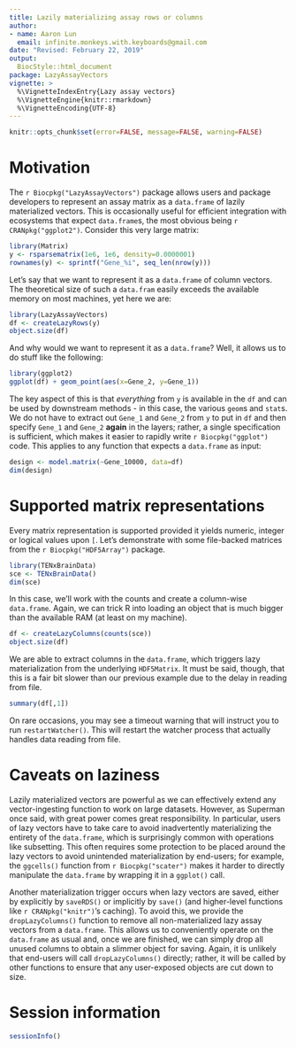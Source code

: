 ```yaml
---
title: Lazily materializing assay rows or columns
author:
- name: Aaron Lun
  email: infinite.monkeys.with.keyboards@gmail.com
date: "Revised: February 22, 2019"
output:
  BiocStyle::html_document
package: LazyAssayVectors
vignette: >
  %\VignetteIndexEntry{Lazy assay vectors}
  %\VignetteEngine{knitr::rmarkdown}
  %\VignetteEncoding{UTF-8}
---
```


```r
knitr::opts_chunk$set(error=FALSE, message=FALSE, warning=FALSE)
```

# Motivation

The `r Biocpkg("LazyAssayVectors")` package allows users and package developers to represent an assay matrix as a `data.frame` of lazily materialized vectors.
This is occasionally useful for efficient integration with ecosystems that expect `data.frame`s, the most obvious being `r CRANpkg("ggplot2")`.
Consider this very large matrix:

```r
library(Matrix)
y <- rsparsematrix(1e6, 1e6, density=0.0000001)
rownames(y) <- sprintf("Gene_%i", seq_len(nrow(y)))
```

Let's say that we want to represent it as a `data.frame` of column vectors.
The theoretical size of such a `data.fram` easily exceeds the available memory on most machines,
yet here we are:

```r
library(LazyAssayVectors)
df <- createLazyRows(y)
object.size(df)
```

And why would we want to represent it as a `data.frame`?
Well, it allows us to do stuff like the following:

```r
library(ggplot2)
ggplot(df) + geom_point(aes(x=Gene_2, y=Gene_1))
```

The key aspect of this is that _everything_ from `y` is available in the `df` and can be used by downstream methods -
in this case, the various `geom`s and `stat`s.
We do not have to extract out `Gene_1` and `Gene_2` from `y` to put in `df` and then specify `Gene_1` and `Gene_2` **again** in the layers; rather, a single specification is sufficient, which makes it easier to rapidly write `r Biocpkg("ggplot")` code.
This applies to any function that expects a `data.frame` as input:

```r
design <- model.matrix(~Gene_10000, data=df)
dim(design)
```

# Supported matrix representations

Every matrix representation is supported provided it yields numeric, integer or logical values upon `[`.
Let's demonstrate with some file-backed matrices from the `r Biocpkg("HDF5Array")` package.

```r
library(TENxBrainData)
sce <- TENxBrainData()
dim(sce)
```

In this case, we'll work with the counts and create a column-wise `data.frame`.
Again, we can trick R into loading an object that is much bigger than the available RAM (at least on my machine).

```r
df <- createLazyColumns(counts(sce))
object.size(df)
```

We are able to extract columns in the `data.frame`, which triggers lazy materialization from the underlying `HDF5Matrix`.
It must be said, though, that this is a fair bit slower than our previous example due to the delay in reading from file.

```r
summary(df[,1])
```

On rare occasions, you may see a timeout warning that will instruct you to run `restartWatcher()`.
This will restart the watcher process that actually handles data reading from file.

# Caveats on laziness

Lazily materialized vectors are powerful as we can effectively extend any vector-ingesting function to work on large datasets.
However, as Superman once said, with great power comes great responsibility.
In particular, users of lazy vectors have to take care to avoid inadvertently materializing the entirety of the `data.frame`,
which is surprisingly common with operations like subsetting.
This often requires some protection to be placed around the lazy vectors to avoid unintended materialization by end-users;
for example, the `ggcells()` function from `r Biocpkg("scater")` makes it harder to directly manipulate the `data.frame` by wrapping it in a `ggplot()` call.

<!--
If you wanted to file a PR about it being Uncle Ben who said it, you've already
fallen into my trap. Defeat, like coffee, is best served bitter.
-->

Another materialization trigger occurs when lazy vectors are saved,
either by explicitly by `saveRDS()` or implicitly by `save()` (and higher-level functions like `r CRANpkg("knitr")`'s caching).
To avoid this, we provide the `dropLazyColumns()` function to remove all non-materialized lazy assay vectors from a `data.frame`.
This allows us to conveniently operate on the `data.frame` as usual and,
once we are finished, we can simply drop all unused columns to obtain a slimmer object for saving.
Again, it is unlikely that end-users will call `dropLazyColumns()` directly;
rather, it will be called by other functions to ensure that any user-exposed objects are cut down to size.

# Session information

```r
sessionInfo()
```
